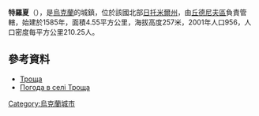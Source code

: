 {{coord|49|54|18|N|28|5|4|E|scale:30000|display=title}}

'''特羅夏'''（{{lang-uk|Троща}}），是[[烏克蘭|烏克蘭]]的城鎮，位於該國北部[[日托米爾州|日托米爾州]]，由[[丘德尼夫區|丘德尼夫區]]負責管轄，始建於1585年，面積4.55平方公里，海拔高度257米，2001年人口956，人口密度每平方公里210.25人。

==參考資料==
*[http://w1.c1.rada.gov.ua/pls/z7502/A005?rdat1=25.08.2012&rf7571=10920 Троща]
* [http://weather.in.ua/ua/zhitomirskaja/26502 Погода в селі Троща] {{Wayback|url=http://weather.in.ua/ua/zhitomirskaja/26502 |date=20160305200753 }}

{{Ukraine-geo-stub}}
[[Category:烏克蘭城市|Category:烏克蘭城市]]